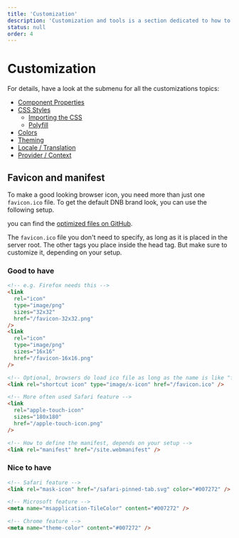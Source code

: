 ```yaml
---
title: 'Customization'
description: 'Customization and tools is a section dedicated to how to use and customize Eufemia in various situations.'
status: null
order: 4
---
```



# Customization

For details, have a look at the submenu for all the customizations topics:

- [Component Properties](/uilib/usage/customisation/component-properties)
- [CSS Styles](/uilib/usage/customisation/styling)
  - [Importing the CSS](/uilib/usage/customisation/styling/consume-styles)
  - [Polyfill](/uilib/usage/customisation/styling/polyfill)
- [Colors](/uilib/usage/customisation/colors)
- [Theming](/uilib/usage/customisation/theming)
- [Locale / Translation](/uilib/usage/customisation/localization)
- [Provider / Context](/uilib/usage/customisation/provider)

## Favicon and manifest

To make a good looking browser icon, you need more than just one `favicon.ico` file. To get the default DNB brand look, you can use the following setup.

you can find the [optimized files on <Icon icon={GithubLogo} size="default" /> GitHub](https://github.com/dnbexperience/eufemia/tree/main/packages/dnb-eufemia/assets/browser/dnb).

The `favicon.ico` file you don't need to specify, as long as it is placed in the server root.
The other tags you place inside the head tag. But make sure to customize it, depending on your setup.

### Good to have

```html
<!-- e.g. Firefox needs this -->
<link
  rel="icon"
  type="image/png"
  sizes="32x32"
  href="/favicon-32x32.png"
/>
<link
  rel="icon"
  type="image/png"
  sizes="16x16"
  href="/favicon-16x16.png"
/>

<!-- Optional, browsers do load ico file as long as the name is like "favicon.ico" -->
<link rel="shortcut icon" type="image/x-icon" href="/favicon.ico" />

<!-- More often used Safari feature -->
<link
  rel="apple-touch-icon"
  sizes="180x180"
  href="/apple-touch-icon.png"
/>

<!-- How to define the manifest, depends on your setup -->
<link rel="manifest" href="/site.webmanifest" />
```

### Nice to have

```html
<!-- Safari feature -->
<link rel="mask-icon" href="/safari-pinned-tab.svg" color="#007272" />

<!-- Microsoft feature -->
<meta name="msapplication-TileColor" content="#007272" />

<!-- Chrome feature -->
<meta name="theme-color" content="#007272" />
```
